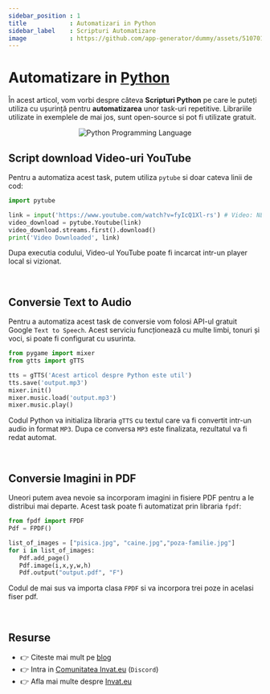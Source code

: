 ```yaml
---
sidebar_position : 1
title            : Automatizari in Python
sidebar_label    : Scripturi Automatizare 
image            : https://github.com/app-generator/dummy/assets/51070104/afc3a4f8-cba3-4028-8ace-e31e188eef26
---
```


# Automatizare in [Python](/programare/python/) 

În acest articol, vom vorbi despre câteva **Scripturi Python** pe care le puteți utiliza cu ușurință pentru **automatizarea** unor task-uri repetitive. 
Librariile utilizate in exemplele de mai jos, sunt open-source si pot fi utilizate gratuit. 

<center>

![Python Programming Language](https://github.com/app-generator/dummy/assets/51070104/afc3a4f8-cba3-4028-8ace-e31e188eef26)

</center>

## Script download Video-uri YouTube

Pentru a automatiza acest task, putem utiliza `pytube` si doar cateva linii de cod: 

```py
import pytube

link = input('https://www.youtube.com/watch?v=fyIcQ1Xl-rs') # Video: NLE Choppa - Walk Em Down
video_download = pytube.Youtube(link)
video_download.streams.first().download()
print('Video Downloaded', link)
```

Dupa executia codului, Video-ul YouTube poate fi incarcat intr-un player local si vizionat. 

<br />

## Conversie Text to Audio

Pentru a automatiza acest task de conversie vom folosi API-ul gratuit Google `Text to Speech`. 
Acest serviciu funcționează cu multe limbi, tonuri și voci, si poate fi configurat cu usurinta. 

```py 
from pygame import mixer
from gtts import gTTS

tts = gTTS('Acest articol despre Python este util')
tts.save('output.mp3')
mixer.init()
mixer.music.load('output.mp3')
mixer.music.play()
```

Codul Python va initializa libraria `gTTS` cu textul care va fi convertit intr-un audio in format `MP3`.
Dupa ce conversa `MP3` este finalizata, rezultatul va fi redat automat. 

<br />

## Conversie Imagini in PDF 

Uneori putem avea nevoie sa incorporam imagini in fisiere PDF pentru a le distribui mai departe. 
Acest task poate fi automatizat prin libraria `fpdf`: 

```py 
from fpdf import FPDF
Pdf = FPDF()

list_of_images = ["pisica.jpg", "caine.jpg","poza-familie.jpg"]
for i in list_of_images:
   Pdf.add_page()
   Pdf.image(i,x,y,w,h)
   Pdf.output("output.pdf", "F")
```   

Codul de mai sus va importa clasa `FPDF` si va incorpora trei poze in acelasi fiser pdf. 

<br />

## Resurse

- 👉 Citeste mai mult pe [blog](https://www.blog.invat.eu/)
- 👉 Intra in [Comunitatea Invat.eu](https://discord.gg/3qmQKAHKS2) (`Discord`)  
- 👉 Afla mai multe despre [Invat.eu](/) 

